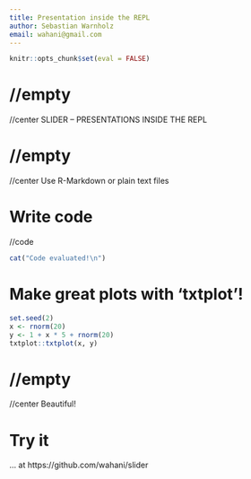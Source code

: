 ```yaml
---
title: Presentation inside the REPL
author: Sebastian Warnholz
email: wahani@gmail.com
---
```


```r
knitr::opts_chunk$set(eval = FALSE)
```


# //empty

//center SLIDER -- PRESENTATIONS INSIDE THE REPL



# //empty

//center Use R-Markdown or plain text files


# Write code

//code
```r
cat("Code evaluated!\n")
```


# Make great plots with 'txtplot'!

```r
set.seed(2)
x <- rnorm(20)
y <- 1 + x * 5 + rnorm(20)
txtplot::txtplot(x, y)
```


# //empty

//center Beautiful!


# Try it

... at https://github.com/wahani/slider

